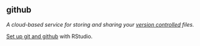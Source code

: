 ## github

<dfn>A cloud-based service for storing and sharing your [version controlled](#version-control) files.</dfn>

[Set up git and github](https://debruine.github.io/tutorials/git-and-github.html) with RStudio.